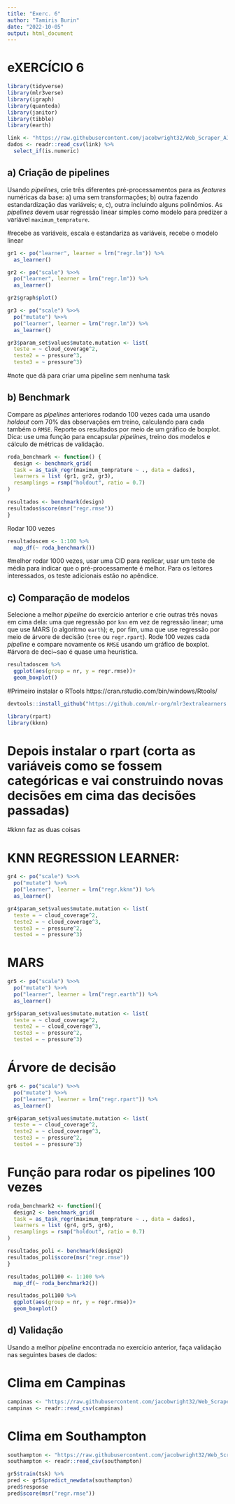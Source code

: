 ---
title: "Exerc. 6"
author: "Tamiris Burin"
date: "2022-10-05"
output: html_document
---
# eXERCÍCIO 6

```{r}
library(tidyverse)
library(mlr3verse)
library(igraph)
library(quanteda)
library(janitor)
library(tibble)
library(earth)
```
```{r}
link <- "https://raw.githubusercontent.com/jacobwright32/Web_Scraper_AI_Core_Project/bb4865ae568e23ab8fadb6ea58cf117df2164ef3/web%20scraping/Cleaned%20Data/Brazil_Sao%20Bernardo%20Do%20Campo_Cleaned.csv"
dados <- readr::read_csv(link) %>% 
  select_if(is.numeric)
```

## a) Criação de pipelines

Usando *pipelines*, crie três diferentes pré-processamentos para as *features* numéricas da base: a) uma sem transformações; b) outra fazendo estandardização das variáveis; e, c), outra incluindo alguns polinômios. As *pipelines* devem usar regressão linear simples como modelo para predizer a variável `maximum_temprature`.

#recebe as variáveis, escala e estandariza as variáveis, recebe o modelo linear
```{r}
gr1 <- po("learner", learner = lrn("regr.lm")) %>% 
  as_learner()
```

```{r}
gr2 <- po("scale") %>>% 
  po("learner", learner = lrn("regr.lm")) %>% 
  as_learner()

gr2$graph$plot()
```

```{r}
gr3 <- po("scale") %>>% 
  po("mutate") %>>% 
  po("learner", learner = lrn("regr.lm")) %>% 
  as_learner()

gr3$param_set$values$mutate.mutation <- list(
  teste = ~ cloud_coverage^2,
  teste2 = ~ pressure^3,
  teste3 = ~ pressure^3)
```
#note que dá para criar uma pipeline sem nenhuma task


## b) Benchmark

Compare as *pipelines* anteriores rodando 100 vezes cada uma usando *holdout* com 70% das observações em treino, calculando para cada também o `RMSE`. Reporte os resultados por meio de um gráfico de boxplot. Dica: use uma função para encapsular *pipelines*, treino dos modelos e cálculo de métricas de validação.

```{r}
roda_benchmark <- function() { 
  design <- benchmark_grid(
  task = as_task_regr(maximum_temprature ~ ., data = dados),
  learners = list (gr1, gr2, gr3),
  resamplings = rsmp("holdout", ratio = 0.7)
)

resultados <- benchmark(design)
resultados$score(msr("regr.rmse"))
}

```
Rodar 100 vezes

```{r}
resultadoscem <- 1:100 %>% 
  map_df(~ roda_benchmark())
```
#melhor rodar 1000 vezes, usar uma CID para replicar, usar um teste de média para indicar que o pré-processamente é melhor. Para os leitores interessados, os teste adicionais estão no apêndice.

## c) Comparação de modelos

Selecione a melhor *pipeline* do exercício anterior e crie outras três novas em cima dela: uma que regressão por `knn` em vez de regressão linear; uma que use MARS (o algoritmo `earth`); e, por fim, uma que use regressão por meio de árvore de decisão (`tree` ou `regr.rpart`). Rode 100 vezes cada *pipeline* e compare novamente os `RMSE` usando um gráfico de boxplot.
#árvora de deci~sao é quase uma heurística. 

```{r}
resultadoscem %>% 
  ggplot(aes(group = nr, y = regr.rmse))+
  geom_boxplot()
```
#Primeiro instalar o RTools
https://cran.rstudio.com/bin/windows/Rtools/
```{r}
devtools::install_github("https://github.com/mlr-org/mlr3extralearners.git", force = TRUE)
```


```{r}
library(rpart)
library(kknn)
```
# Depois instalar o rpart (corta as variáveis como se fossem categóricas e vai construindo novas decisões em cima das decisões passadas)

#kknn faz as duas coisas

# KNN REGRESSION LEARNER:
```{r}
gr4 <- po("scale") %>>% 
  po("mutate") %>>% 
  po("learner", learner = lrn("regr.kknn")) %>% 
  as_learner()

gr4$param_set$values$mutate.mutation <- list(
  teste = ~ cloud_coverage^2,
  teste2 = ~ cloud_coverage^3,
  teste3 = ~ pressure^2,
  teste4 = ~ pressure^3)
```

# MARS
```{r}
gr5 <- po("scale") %>>% 
  po("mutate") %>>% 
  po("learner", learner = lrn("regr.earth")) %>% 
  as_learner()

gr5$param_set$values$mutate.mutation <- list(
  teste = ~ cloud_coverage^2,
  teste2 = ~ cloud_coverage^3,
  teste3 = ~ pressure^2,
  teste4 = ~ pressure^3)
```

# Árvore de decisão
```{r}
gr6 <- po("scale") %>>% 
  po("mutate") %>>% 
  po("learner", learner = lrn("regr.rpart")) %>% 
  as_learner()

gr6$param_set$values$mutate.mutation <- list(
  teste = ~ cloud_coverage^2,
  teste2 = ~ cloud_coverage^3,
  teste3 = ~ pressure^2,
  teste4 = ~ pressure^3)
```


# Função para rodar os pipelines 100 vezes

```{r}
roda_benchmark2 <- function(){
  design2 <- benchmark_grid(
  task = as_task_regr(maximum_temprature ~ ., data = dados),
  learners = list (gr4, gr5, gr6),
  resamplings = rsmp("holdout", ratio = 0.7)
)

resultados_poli <- benchmark(design2)
resultados_poli$score(msr("regr.rmse"))
}

resultados_poli100 <- 1:100 %>% 
  map_df(~ roda_benchmark2())
```

```{r}
resultados_poli100 %>% 
  ggplot(aes(group = nr, y = regr.rmse))+
  geom_boxplot()
```

## d) Validação
Usando a melhor *pipeline* encontrada no exercício anterior, faça validação nas seguintes bases de dados:

# Clima em Campinas
```{r}
campinas <- "https://raw.githubusercontent.com/jacobwright32/Web_Scraper_AI_Core_Project/bb4865ae568e23ab8fadb6ea58cf117df2164ef3/web%20scraping/Cleaned%20Data/Brazil_Sao%20Bernardo%20Do%20Campo_Cleaned.csv"
campinas <- readr::read_csv(campinas)
```

# Clima em Southampton
```{r}
southampton <- "https://raw.githubusercontent.com/jacobwright32/Web_Scraper_AI_Core_Project/master/web%20scraping/Cleaned%20Data/United%20Kingdom_Southampton_Cleaned.csv"
southampton <- readr::read_csv(southampton)
```

```{r}
gr5$train(tsk) %>% 
pred <- gr5$predict_newdata(southampton)
pred$response
pred$score(msr("regr.rmse"))
```



